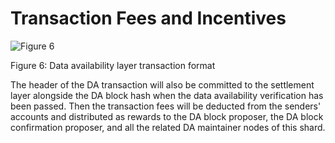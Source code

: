 
# Transaction Fees and Incentives

<div style={{ height: '2rem' }} />
<div style={{ textAlign: 'center' }}>
  <img src="/assets/learn/figure6.png" alt="Figure 6" />
  <p style={{ fontStyle: 'italic' }}>Figure 6: Data availability layer transaction format</p>
</div>

The header of the DA transaction will also be committed to the settlement layer alongside the DA block hash when the data availability verification has been passed. Then the transaction fees will be deducted from the senders' accounts and distributed as rewards to the DA block proposer, the DA block confirmation proposer, and all the related DA maintainer nodes of this shard.

<PageFeedback path="/en/core-concepts/data-availability/transactionFeesAndIncentives" />
